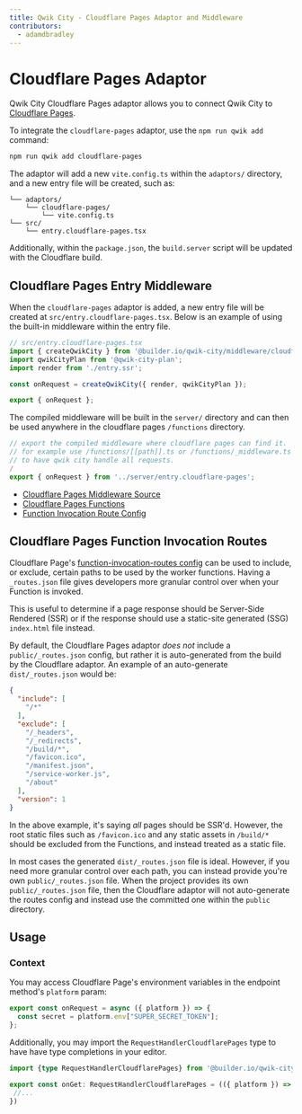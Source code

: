 ```yaml
---
title: Qwik City - Cloudflare Pages Adaptor and Middleware
contributors:
  - adamdbradley
---
```


# Cloudflare Pages Adaptor

Qwik City Cloudflare Pages adaptor allows you to connect Qwik City to [Cloudflare Pages](https://pages.cloudflare.com/).

To integrate the `cloudflare-pages` adaptor, use the `npm run qwik add` command:

```bash
npm run qwik add cloudflare-pages
```

The adaptor will add a new `vite.config.ts` within the `adaptors/` directory, and a new entry file will be created, such as:

```
└── adaptors/
    └── cloudflare-pages/
        └── vite.config.ts
└── src/
    └── entry.cloudflare-pages.tsx
```

Additionally, within the `package.json`, the `build.server` script will be updated with the Cloudflare build.

## Cloudflare Pages Entry Middleware

When the `cloudflare-pages` adaptor is added, a new entry file will be created at `src/entry.cloudflare-pages.tsx`. Below is an example of using the built-in middleware within the entry file.

```typescript
// src/entry.cloudflare-pages.tsx
import { createQwikCity } from '@builder.io/qwik-city/middleware/cloudflare-pages';
import qwikCityPlan from '@qwik-city-plan';
import render from './entry.ssr';

const onRequest = createQwikCity({ render, qwikCityPlan });

export { onRequest };
```

The compiled middleware will be built in the `server/` directory and can then be used anywhere in the cloudflare pages `/functions` directory.

```typescript
// export the compiled middleware where cloudflare pages can find it.
// for example use /functions/[[path]].ts or /functions/_middleware.ts
// to have qwik city handle all requests.
/
export { onRequest } from '../server/entry.cloudflare-pages';
```

- [Cloudflare Pages Middleware Source](https://github.com/BuilderIO/qwik/tree/main/packages/qwik-city/middleware/cloudflare-pages/index.ts)
- [Cloudflare Pages Functions](https://developers.cloudflare.com/pages/platform/functions/)
- [Function Invocation Route Config](https://developers.cloudflare.com/pages/platform/functions/function-invocation-routes/)

## Cloudflare Pages Function Invocation Routes

Cloudflare Page's [function-invocation-routes config](https://developers.cloudflare.com/pages/platform/functions/function-invocation-routes/) can be used to include, or exclude, certain paths to be used by the worker functions. Having a `_routes.json` file gives developers more granular control over when your Function is invoked.

This is useful to determine if a page response should be Server-Side Rendered (SSR) or if the response should use a static-site generated (SSG) `index.html` file instead.

By default, the Cloudflare Pages adaptor _does not_ include a `public/_routes.json` config, but rather it is auto-generated from the build by the Cloudflare adaptor. An example of an auto-generate `dist/_routes.json` would be:

```json
{
  "include": [
    "/*"
  ],
  "exclude": [
    "/_headers",
    "/_redirects",
    "/build/*",
    "/favicon.ico",
    "/manifest.json",
    "/service-worker.js",
    "/about"
  ],
  "version": 1
}
```

In the above example, it's saying _all_ pages should be SSR'd. However, the root static files such as `/favicon.ico` and any static assets in `/build/*` should be excluded from the Functions, and instead treated as a static file.

In most cases the generated `dist/_routes.json` file is ideal. However, if you need more granular control over each path, you can instead provide you're own `public/_routes.json` file. When the project provides its own `public/_routes.json` file, then the Cloudflare adaptor will not auto-generate the routes config and instead use the committed one within the `public` directory.

## Usage

### Context

You may access Cloudflare Page's environment variables in the endpoint method's `platform` param:

```javascript
export const onRequest = async ({ platform }) => {
  const secret = platform.env["SUPER_SECRET_TOKEN"];
};
```

Additionally, you may import the `RequestHandlerCloudflarePages` type to have have type completions in your editor.

```typescript
import {type RequestHandlerCloudflarePages} from '@builder.io/qwik-city/middleware/cloudflare-pages';

export const onGet: RequestHandlerCloudflarePages = (({ platform }) => {
 //...
})
```
